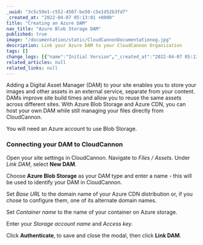 ```yaml
---
_uuid: "3c5c59e1-c552-4507-be50-c5e1d52b3fd7"
_created_at: "2022-04-07 05:13:01 +0000"
title: "Creating an Azure DAM"
nav_title: "Azure Blob Storage DAM"
published: true
image: "/documentation/static/CloudCannonDocumentationog.jpg"
description: Link your Azure DAM to your CloudCannon Organization
tags: []
change_logs: [{"name":"Initial Version","_created_at":"2022-04-07 05:13:01 +0000"}]
related_articles: null
related_links: null
---
```


Adding a Digital Asset Manager (DAM) to your site enables you to store your images and other assets in an external service, separate from your content. DAMs improve site build times and allow you to reuse the same assets across different sites. With Azure Blob Storage and Azure CDN, you can host your own DAM while still managing your files directly from CloudCannon.

You will need an Azure account to use Blob Storage.

### Connecting your DAM to CloudCannon
Open your site settings in CloudCannon. Navigate to *Files* */* *Assets*. Under *Link DAM*, select **New DAM**.

Choose **Azure Blob Storage** as your DAM type and enter a name - this will be used to identify your DAM in CloudCannon.

Set *Base URL* to the domain name of your Azure CDN distribution or, if you chose to configure them, one of its alternate domain names.

Set *Container name* to the name of your container on Azure storage.

Enter your *Storage account name* and *Access key*.

Click **Authenticate**, to save and close the modal, then click **Link DAM**.
